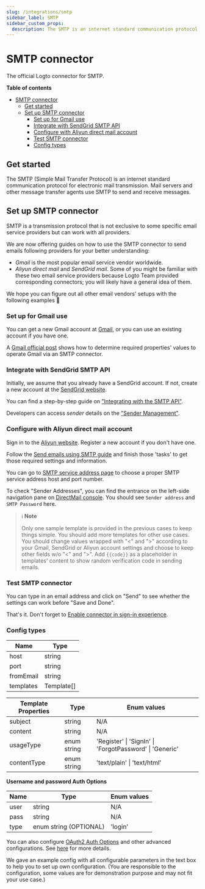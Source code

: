 ```yaml
---
slug: /integrations/smtp
sidebar_label: SMTP
sidebar_custom_props:
  description: The SMTP is an internet standard communication protocol for electronic mail transmission.
---
```



<GuideTip />

# SMTP connector

The official Logto connector for SMTP.

**Table of contents**

- [SMTP connector](#smtp-connector)
  - [Get started](#get-started)
  - [Set up SMTP connector](#set-up-smtp-connector)
    - [Set up for Gmail use](#set-up-for-gmail-use)
    - [Integrate with SendGrid SMTP API](#integrate-with-sendgrid-smtp-api)
    - [Configure with Aliyun direct mail account](#configure-with-aliyun-direct-mail-account)
    - [Test SMTP connector](#test-smtp-connector)
    - [Config types](#config-types)

## Get started

The SMTP (Simple Mail Transfer Protocol) is an internet standard communication protocol for electronic mail transmission. Mail servers and other message transfer agents use SMTP to send and receive messages.

## Set up SMTP connector

SMTP is a transmission protocol that is not exclusive to some specific email service providers but can work with all providers.

We are now offering guides on how to use the SMTP connector to send emails following providers for your better understanding:

- _Gmail_ is the most popular email service vendor worldwide.
- _Aliyun direct mail_ and _SendGrid mail_. Some of you might be familiar with these two email service providers because Logto Team provided corresponding connectors; you will likely have a general idea of them.

We hope you can figure out all other email vendors' setups with the following examples :rocket:

### Set up for Gmail use

You can get a new Gmail account at [Gmail](https://mail.google.com/), or you can use an existing account if you have one.

A [Gmail official post](https://support.google.com/a/answer/176600) shows how to determine required properties' values to operate Gmail via an SMTP connector.

### Integrate with SendGrid SMTP API

Initially, we assume that you already have a SendGrid account. If not, create a new account at the [SendGrid website](https://app.sendgrid.com/).

You can find a step-by-step guide on ["Integrating with the SMTP API"](https://docs.sendgrid.com/for-developers/sending-email/integrating-with-the-smtp-api).

Developers can access _sender_ details on the ["Sender Management"](https://mc.sendgrid.com/senders).

### Configure with Aliyun direct mail account

Sign in to the [Aliyun website](https://cn.aliyun.com/). Register a new account if you don't have one.

Follow the [Send emails using SMTP guide](https://www.alibabacloud.com/help/en/directmail/latest/send-emails-using-smtp) and finish those 'tasks' to get those required settings and information.

You can go to [SMTP service address page](https://www.alibabacloud.com/help/en/directmail/latest/smtp-service-address) to choose a proper SMTP service address host and port number.

To check "Sender Addresses", you can find the entrance on the left-side navigation pane on [DirectMail console](https://dm.console.aliyun.com/). You should see `Sender address` and `SMTP Password` here.

> ℹ️ **Note**
>
> Only one sample template is provided in the previous cases to keep things simple. You should add more templates for other use cases.
> You should change values wrapped with "\<" and ">" according to your Gmail, SendGrid or Aliyun account settings and choose to keep other fields w/o "\<" and ">".
> Add `{{code}}` as a placeholder in templates' content to show random verification code in sending emails.

### Test SMTP connector

You can type in an email address and click on "Send" to see whether the settings can work before "Save and Done".

That's it. Don't forget to [Enable connector in sign-in experience](https://docs.logto.io/docs/recipes/configure-connectors/email-connector/enable-email-sign-in/).

### Config types

| Name      | Type       |
| --------- | ---------- |
| host      | string     |
| port      | string     |
| fromEmail | string     |
| templates | Template[] |

| Template Properties | Type        | Enum values                                             |
| ------------------- | ----------- | ------------------------------------------------------- |
| subject             | string      | N/A                                                     |
| content             | string      | N/A                                                     |
| usageType           | enum string | 'Register' \| 'SignIn' \| 'ForgotPassword' \| 'Generic' |
| contentType         | enum string | 'text/plain' \| 'text/html'                             |

**Username and password Auth Options**

| Name | Type                   | Enum values |
| ---- | ---------------------- | ----------- |
| user | string                 | N/A         |
| pass | string                 | N/A         |
| type | enum string (OPTIONAL) | 'login'     |

You can also configure [OAuth2 Auth Options](https://nodemailer.com/smtp/oauth2/) and other advanced configurations. See [here](https://nodemailer.com/smtp/) for more details.

We gave an example config with all configurable parameters in the text box to help you to set up own configuration. (You are responsible to the configuration, some values are for demonstration purpose and may not fit your use case.)

